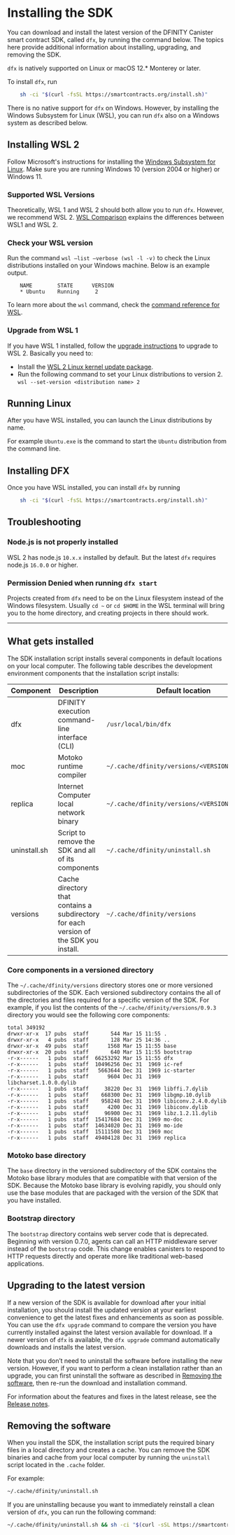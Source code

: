 
# Installing the SDK

You can download and install the latest version of the DFINITY Canister smart contract SDK, called `dfx`, by running the command below. The topics here provide additional information about installing, upgrading, and removing the SDK.

`dfx` is natively supported on Linux or macOS 12.\* Monterey or later.

<Tabs>
<TabItem value="apple" label="Install on Mac/Linux" default> 
To install <code>dfx</code>, run

```bash
    sh -ci "$(curl -fsSL https://smartcontracts.org/install.sh)"
```

</TabItem>
    <TabItem value="windows" label="Install on Windows">
<p>There is no native support for <code>dfx</code> on Windows. However, by installing the Windows Subsystem for Linux (WSL), you can run <code>dfx</code> also on a Windows system as described below.</p>
<h2 id="installing-wsl">Installing WSL 2</h2>
<p>Follow Microsoft&#39;s instructions for installing the <a href="https://docs.microsoft.com/en-us/windows/wsl/install">Windows Subsystem for Linux</a>. Make sure you are running Windows 10 (version 2004 or higher) or Windows 11.</p>
<h3 id="supported-wsl-versions">Supported WSL Versions</h3>
<p>Theoretically, WSL 1 and WSL 2 should both allow you to run <code>dfx</code>. However, we recommend WSL 2. <a href="https://docs.microsoft.com/en-us/windows/wsl/compare-versions">WSL Comparison</a> explains the differences between WSL1 and WSL 2.</p>
<h3 id="check-your-wsl-version">Check your WSL version</h3>
<p>Run the command <code>wsl –list –verbose (wsl -l -v)</code> to check the Linux distributions installed on your Windows machine. Below is an example output.</p>

```
    NAME        STATE      VERSION
    * Ubuntu    Running     2
```

<p>To learn more about the <code>wsl</code> command, check the <a href="https://docs.microsoft.com/en-us/windows/wsl/basic-commands">command reference for WSL</a>.</p>
<h3 id="upgrade-to-wsl-2">Upgrade from WSL 1</h3>
<p>If you have WSL 1 installed, follow the <a href="https://docs.microsoft.com/en-us/windows/wsl/install#upgrade-version-from-wsl-1-to-wsl-2">upgrade instructions</a> to upgrade to WSL 2. Basically you need to: </p>
<ul>
<li>Install the <a href="https://docs.microsoft.com/en-us/windows/wsl/install-manual#step-4---download-the-linux-kernel-update-package">WSL 2 Linux kernel update package</a>.</li>
<li>Run the following command to set your Linux distributions to version 2. <code>wsl --set-version &lt;distribution name&gt; 2</code></li>
</ul>
<h2 id="running-linux">Running Linux</h2>
<p>After you have WSL installed, you can launch the Linux distributions by name.</p>
<p>For example <code>Ubuntu.exe</code> is the command to start the <code>Ubuntu</code> distribution from the command line.</p>
<h2 id="installing-dfx">Installing DFX</h2>
<p>Once you have WSL installed, you can install <code>dfx</code> by running

```bash
    sh -ci "$(curl -fsSL https://smartcontracts.org/install.sh)"
```

</p>
<h2 id="troubleshooting">Troubleshooting</h2>
<h3 id="node-js-is-not-properly-installed">Node.js is not properly installed</h3>
<p>WSL 2 has node.js <code>10.x.x</code> installed by default. But the latest <code>dfx</code> requires node.js <code>16.0.0</code> or higher.</p>
<h3 id="permission-denied-when-running-dfx-start-">Permission Denied when running <code>dfx start</code></h3>
<p>Projects created from <code>dfx</code> need to be on the Linux filesystem instead of the Windows filesystem. Usually <code>cd ~</code> or <code>cd $HOME</code> in the WSL terminal will bring you to the home directory, and creating projects in there should work.</p>

</TabItem>
</Tabs>

---

## What gets installed

The SDK installation script installs several components in default locations on your local computer. The following table describes the development environment components that the installation script installs:

| Component    | Description                                                                                        | Default location                              |
|--------------|----------------------------------------------------------------------------------------------------|-----------------------------------------------|
| dfx          | DFINITY execution command-line interface (CLI)                                                     | `/usr/local/bin/dfx`                          |
| moc          | Motoko runtime compiler                                                                            | `~/.cache/dfinity/versions/<VERSION>/moc`     |
| replica      | Internet Computer local network binary                                                             | `~/.cache/dfinity/versions/<VERSION>/replica` |
| uninstall.sh | Script to remove the SDK and all of its components                                    | `~/.cache/dfinity/uninstall.sh`               |
| versions     | Cache directory that contains a subdirectory for each version of the SDK you install. | `~/.cache/dfinity/versions`                   |

### Core components in a versioned directory

The `~/.cache/dfinity/versions` directory stores one or more versioned subdirectories of the SDK. Each versioned subdirectory contains the all of the directories and files required for a specific version of the SDK. For example, if you list the contents of the `~/.cache/dfinity/versions/0.9.3` directory you would see the following core components:

    total 349192
    drwxr-xr-x  17 pubs  staff       544 Mar 15 11:55 .
    drwxr-xr-x   4 pubs  staff       128 Mar 25 14:36 ..
    drwxr-xr-x  49 pubs  staff      1568 Mar 15 11:55 base
    drwxr-xr-x  20 pubs  staff       640 Mar 15 11:55 bootstrap
    -r-x------   1 pubs  staff  66253292 Mar 15 11:55 dfx
    -r-x------   1 pubs  staff  10496256 Dec 31  1969 ic-ref
    -r-x------   1 pubs  staff   5663644 Dec 31  1969 ic-starter
    -r-x------   1 pubs  staff      9604 Dec 31  1969 libcharset.1.0.0.dylib
    -r-x------   1 pubs  staff     38220 Dec 31  1969 libffi.7.dylib
    -r-x------   1 pubs  staff    668300 Dec 31  1969 libgmp.10.dylib
    -r-x------   1 pubs  staff    958248 Dec 31  1969 libiconv.2.4.0.dylib
    -r-x------   1 pubs  staff      4200 Dec 31  1969 libiconv.dylib
    -r-x------   1 pubs  staff     96900 Dec 31  1969 libz.1.2.11.dylib
    -r-x------   1 pubs  staff  15417684 Dec 31  1969 mo-doc
    -r-x------   1 pubs  staff  14634020 Dec 31  1969 mo-ide
    -r-x------   1 pubs  staff  15111508 Dec 31  1969 moc
    -r-x------   1 pubs  staff  49404128 Dec 31  1969 replica

### Motoko base directory

The `base` directory in the versioned subdirectory of the SDK contains the Motoko base library modules that are compatible with that version of the SDK. Because the Motoko base library is evolving rapidly, you should only use the base modules that are packaged with the version of the SDK that you have installed.

### Bootstrap directory

The `bootstrap` directory contains web server code that is deprecated. Beginning with version 0.7.0, agents can call an HTTP middleware server instead of the `bootstrap` code. This change enables canisters to respond to HTTP requests directly and operate more like traditional web-based applications.

## Upgrading to the latest version

If a new version of the SDK is available for download after your initial installation, you should install the updated version at your earliest convenience to get the latest fixes and enhancements as soon as possible. You can use the `dfx upgrade` command to compare the version you have currently installed against the latest version available for download. If a newer version of `dfx` is available, the `dfx upgrade` command automatically downloads and installs the latest version.

Note that you don’t need to uninstall the software before installing the new version. However, if you want to perform a clean installation rather than an upgrade, you can first uninstall the software as described in [Removing the software](#remove), then re-run the download and installation command.

For information about the features and fixes in the latest release, see the [Release notes](../updates/release-notes/sdk-release-notes.md).

## Removing the software

When you install the SDK, the installation script puts the required binary files in a local directory and creates a cache. You can remove the SDK binaries and cache from your local computer by running the `uninstall` script located in the `.cache` folder.

For example:

``` bash
~/.cache/dfinity/uninstall.sh
```

If you are uninstalling because you want to immediately reinstall a clean version of `dfx`, you can run the following command:

``` bash
~/.cache/dfinity/uninstall.sh && sh -ci "$(curl -sSL https://smartcontracts.org/install.sh)"
```
